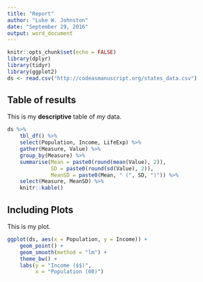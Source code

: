 ```yaml
---
title: "Report"
author: "Luke W. Johnston"
date: "September 29, 2016"
output: word_document
---
```


```r
knitr::opts_chunk$set(echo = FALSE)
library(dplyr)
library(tidyr)
library(ggplot2)
ds <- read.csv("http://codeasmanuscript.org/states_data.csv")
```

## Table of results

This is my **descriptive** table of *my* data.

```r
ds %>%
    tbl_df() %>%
    select(Population, Income, LifeExp) %>%
    gather(Measure, Value) %>%
    group_by(Measure) %>%
    summarise(Mean = paste0(round(mean(Value), 2)),
              SD = paste0(round(sd(Value), 2)),
              MeanSD = paste0(Mean, " (", SD, ")")) %>% 
    select(Measure, MeanSD) %>% 
    knitr::kable()
```

## Including Plots

This is my plot.

```r
ggplot(ds, aes(x = Population, y = Income)) +
    geom_point() +
    geom_smooth(method = "lm") +
    theme_bw() +
    labs(y = "Income ($$)",
         x = "Population (00)")
```
